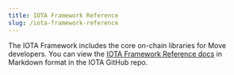 ```yaml
---
title: IOTA Framework Reference
slug: /iota-framework-reference
---
```


The IOTA Framework includes the core on-chain libraries for Move developers. You can view the [IOTA Framework Reference docs](https://github.com/iotaledger/iota/tree/main/crates/iota-framework/docs) in Markdown format in the IOTA GitHub repo.
